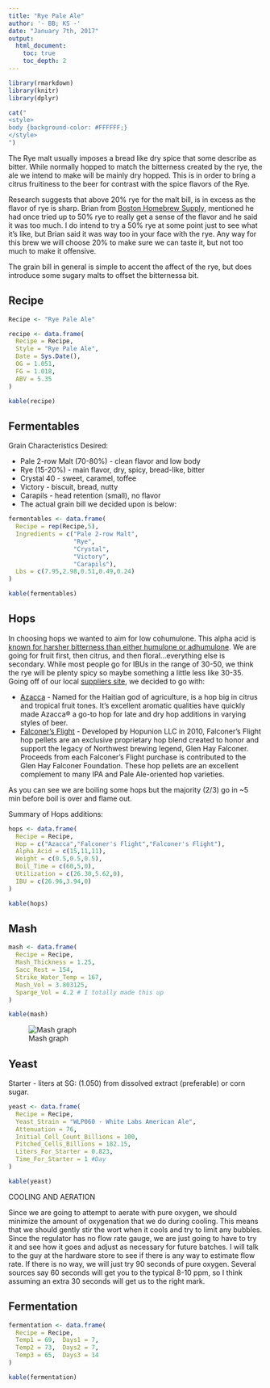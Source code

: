 ```yaml
---
title: "Rye Pale Ale"
author: '- BB; KS -'
date: "January 7th, 2017"
output:
  html_document:
    toc: true
    toc_depth: 2
---
```


```r
library(rmarkdown)
library(knitr)
library(dplyr)
```

```r
cat("
<style>
body {background-color: #FFFFFF;}
</style>
")
```

The Rye malt usually imposes a bread like dry spice that some describe as bitter. While normally hopped to match the bitterness created by the rye, the ale we intend to make will be mainly dry hopped. This is in order to bring a citrus fruitiness to the beer for contrast with the spice flavors of the Rye.

Research suggests that above 20% rye for the malt bill, is in excess as the flavor of rye is sharp. Brian from [Boston Homebrew Supply,](http://bostonhomebrewsupply.com/) mentioned he had once tried up to 50% rye to really get a sense of the flavor and he said it was too much. I do intend to try a 50% rye at some point just to see what it's like, but Brian said it was way too in your face with the rye. Any way for this brew we will choose 20% to make sure we can taste it, but not too much to make it offensive. 

The grain bill in general is simple to accent the affect of the rye, but does introduce some sugary malts to offset the bitterness\spice a bit.


## Recipe
```r
Recipe <- "Rye Pale Ale"

recipe <- data.frame(
  Recipe = Recipe,
  Style = "Rye Pale Ale",
  Date = Sys.Date(),
  OG = 1.051,
  FG = 1.018,
  ABV = 5.35
)

kable(recipe)
```

## Fermentables

Grain Characteristics Desired:

* Pale 2-row Malt (70-80%) - clean flavor and low body
* Rye (15-20%) - main flavor, dry, spicy, bread-like, bitter
* Crystal 40 - sweet, caramel, toffee
* Victory - biscuit, bread, nutty
* Carapils - head retention (small), no flavor
* The actual grain bill we decided upon is below:

```r
fermentables <- data.frame(
  Recipe = rep(Recipe,5),
  Ingredients = c("Pale 2-row Malt", 
                  "Rye", 
                  "Crystal", 
                  "Victory",
                  "Carapils"),
  Lbs = c(7.95,2.98,0.51,0.49,0.24)
)

kable(fermentables)
```

## Hops

In choosing hops we wanted to aim for low cohumulone. This alpha acid is [known for harsher bitterness than either humulone or adhumulone](http://www.bjcp.org/cep/HopVarieties.pdf). We are going for fruit first, then citrus, and then floral...everything else is secondary. While most people go for IBUs in the range of 30-50, we think the rye will be plenty spicy so maybe something a little less like 30-35. Going off of our local [suppliers site](http://bostonhomebrewsupply.com/products/), we decided to go with:

* [Azacca](http://www.adha.us/varietals/azacca-adha-483) - Named for the Haitian god of agriculture, is a hop big in citrus and tropical fruit tones. It’s excellent aromatic qualities have quickly made Azacca® a go-to hop for late and dry hop additions in varying styles of beer.
* [Falconer’s Flight](https://ychhops.com/varieties/falconers-flight) - Developed by Hopunion LLC in 2010, Falconer's Flight hop pellets are an exclusive proprietary hop blend created to honor and support the legacy of Northwest brewing legend, Glen Hay Falconer. Proceeds from each Falconer's Flight purchase is contributed to the Glen Hay Falconer Foundation. These hop pellets are an excellent complement to many IPA and Pale Ale-oriented hop varieties.

As you can see we are boiling some hops but the majority (2/3) go in ~5 min before boil is over and flame out.

Summary of Hops additions:

```r
hops <- data.frame(
  Recipe = Recipe,
  Hop = c("Azacca","Falconer's Flight","Falconer's Flight"),
  Alpha_Acid = c(15,11,11),
  Weight = c(0.5,0.5,0.5),
  Boil_Time = c(60,5,0),
  Utilization = c(26.30,5.62,0),
  IBU = c(26.96,3.94,0)
)

kable(hops)
```

## Mash

```r
mash <- data.frame(
  Recipe = Recipe,
  Mash_Thickness = 1.25,
  Sacc_Rest = 154,
  Strike_Water_Temp = 167,
  Mash_Vol = 3.803125,
  Sparge_Vol = 4.2 # I totally made this up
)

kable(mash)
```

![Mash graph](./Rye+Pale+Ale_BB.png)

## Yeast

Starter - liters at SG: (1.050) from dissolved extract (preferable) or corn sugar.

```r
yeast <- data.frame(
  Recipe = Recipe,
  Yeast_Strain = "WLP060 - White Labs American Ale",
  Attenuation = 76,
  Initial_Cell_Count_Billions = 100,
  Pitched_Cells_Billions = 182.15,
  Liters_For_Starter = 0.823, 
  Time_For_Starter = 1 #Day
)

kable(yeast)
```

COOLING AND AERATION

Since we are going to attempt to aerate with pure oxygen, we should minimize the amount of oxygenation that we do during cooling. This means that we should gently stir the wort when it cools and try to limit any bubbles. Since the regulator has no flow rate gauge, we are just going to have to try it and see how it goes and adjust as necessary for future batches. I will talk to the guy at the hardware store to see if there is any way to estimate flow rate. If there is no way, we will just try 90 seconds of pure oxygen. Several sources say 60 seconds will get you to the typical 8-10 ppm, so I think assuming an extra 30 seconds will get us to the right mark. 

## Fermentation

```r
fermentation <- data.frame(
  Recipe = Recipe,
  Temp1 = 69,  Days1 = 7,
  Temp2 = 73,  Days2 = 7,
  Temp3 = 65,  Days3 = 14
)

kable(fermentation)
```



